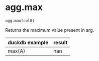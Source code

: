 # agg.max { #duckops.agg.max }

`agg.max(col0)`

Returns the maximum value present in arg.

| duckdb example | result |
| -------------- | ------ |
| max(A) | nan |
